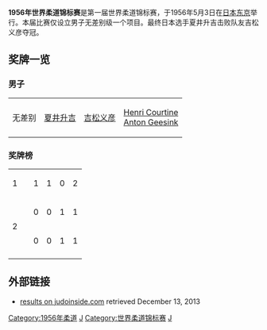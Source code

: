 '''1956年世界柔道锦标赛'''是第一届世界柔道锦标赛，于1956年5月3日在[[日本|日本]][[东京|东京]]举行。本届比赛仅设立男子无差别级一个项目。最终日本选手夏井升吉击败队友吉松义彦夺冠。

==奖牌一览==

===男子===
{| {{MedalistTable|type=项目}}
|-
|无差别
|{{flagicon|JPN}} [[夏井升吉|夏井升吉]]
|{{flagicon|JPN}} [[吉松义彦|吉松义彦]]
|{{flagicon|FRA}} [[Henri_Courtine|Henri Courtine]] <br> {{flagicon|NED}} [[Anton_Geesink|Anton Geesink]]
|}

=== 奖牌榜 ===
{| {{RankedMedalTable}}
|-
| 1 || align="left"|{{flagcountry|JPN}} || 1 || 1 || 0 || 2
|-
| rowspan=2| 2 || align="left"|{{flagcountry|FRA}} || 0 || 0 || 1 || 1
|-
| align="left"|{{flagcountry|NED}} || 0 || 0 || 1 || 1
|-
|}

==外部链接==
* [http://www.judoinside.com/event/view/35/ results on judoinside.com]{{Wayback|url=http://www.judoinside.com/event/view/35/ |date=20160304234301 }} retrieved December 13, 2013
{{WC Judo}}

[[Category:1956年柔道|Category:1956年柔道]]
[[Category:1956年日本体育|J]]
[[Category:世界柔道锦标赛|Category:世界柔道锦标赛]]
[[Category:日本主辦的國際柔道賽事|J]]